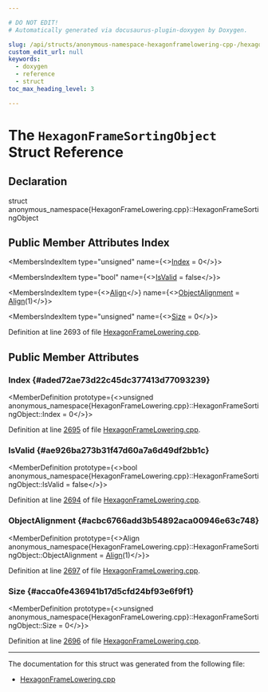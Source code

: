 ```yaml
---

# DO NOT EDIT!
# Automatically generated via docusaurus-plugin-doxygen by Doxygen.

slug: /api/structs/anonymous-namespace-hexagonframelowering-cpp-/hexagonframesortingobject
custom_edit_url: null
keywords:
  - doxygen
  - reference
  - struct
toc_max_heading_level: 3

---
```





# The `HexagonFrameSortingObject` Struct Reference

<DoxygenPage pluginConfig={pluginConfig}>



## Declaration

<CodeBlock>struct anonymous_namespace{HexagonFrameLowering.cpp}::HexagonFrameSortingObject</CodeBlock>

## Public Member Attributes Index

<MembersIndex>

<MembersIndexItem
  type="unsigned"
  name={<><a href="#aded72ae73d22c45dc377413d77093239">Index</a> = 0</>}>
</MembersIndexItem>

<MembersIndexItem
  type="bool"
  name={<><a href="#ae926ba273b31f47d60a7a6d49df2bb1c">IsValid</a> = false</>}>
</MembersIndexItem>

<MembersIndexItem
  type={<><a href="/docs/api/structs/llvm/align">Align</a></>}
  name={<><a href="#acbc6766add3b54892aca00946e63c748">ObjectAlignment</a> = <a href="/docs/api/structs/llvm/align">Align</a>(1)</>}>
</MembersIndexItem>

<MembersIndexItem
  type="unsigned"
  name={<><a href="#acca0fe436941b17d5cfd24bf93e6f9f1">Size</a> = 0</>}>
</MembersIndexItem>

</MembersIndex>


Definition at line 2693 of file <a href="/docs/api/files/lib/lib/target/lib/target/hexagon/hexagonframelowering-cpp">HexagonFrameLowering.cpp</a>.

<SectionDefinition>

## Public Member Attributes

### Index {#aded72ae73d22c45dc377413d77093239}

<MemberDefinition
  prototype={<>unsigned anonymous&#95;namespace&#123;HexagonFrameLowering.cpp&#125;::HexagonFrameSortingObject::Index = 0</>}>

Definition at line <a href="/docs/api/files/lib/lib/target/lib/target/hexagon/hexagonframelowering-cpp/#l02695">2695</a> of file <a href="/docs/api/files/lib/lib/target/lib/target/hexagon/hexagonframelowering-cpp">HexagonFrameLowering.cpp</a>.
</MemberDefinition>

### IsValid {#ae926ba273b31f47d60a7a6d49df2bb1c}

<MemberDefinition
  prototype={<>bool anonymous&#95;namespace&#123;HexagonFrameLowering.cpp&#125;::HexagonFrameSortingObject::IsValid = false</>}>

Definition at line <a href="/docs/api/files/lib/lib/target/lib/target/hexagon/hexagonframelowering-cpp/#l02694">2694</a> of file <a href="/docs/api/files/lib/lib/target/lib/target/hexagon/hexagonframelowering-cpp">HexagonFrameLowering.cpp</a>.
</MemberDefinition>

### ObjectAlignment {#acbc6766add3b54892aca00946e63c748}

<MemberDefinition
  prototype={<>Align anonymous&#95;namespace&#123;HexagonFrameLowering.cpp&#125;::HexagonFrameSortingObject::ObjectAlignment = <a href="/docs/api/structs/llvm/align">Align</a>(1)</>}>

Definition at line <a href="/docs/api/files/lib/lib/target/lib/target/hexagon/hexagonframelowering-cpp/#l02697">2697</a> of file <a href="/docs/api/files/lib/lib/target/lib/target/hexagon/hexagonframelowering-cpp">HexagonFrameLowering.cpp</a>.
</MemberDefinition>

### Size {#acca0fe436941b17d5cfd24bf93e6f9f1}

<MemberDefinition
  prototype={<>unsigned anonymous&#95;namespace&#123;HexagonFrameLowering.cpp&#125;::HexagonFrameSortingObject::Size = 0</>}>

Definition at line <a href="/docs/api/files/lib/lib/target/lib/target/hexagon/hexagonframelowering-cpp/#l02696">2696</a> of file <a href="/docs/api/files/lib/lib/target/lib/target/hexagon/hexagonframelowering-cpp">HexagonFrameLowering.cpp</a>.
</MemberDefinition>

</SectionDefinition>

<hr/>

The documentation for this struct was generated from the following file:

<ul>
<li><a href="/docs/api/files/lib/lib/target/lib/target/hexagon/hexagonframelowering-cpp">HexagonFrameLowering.cpp</a></li>
</ul>

</DoxygenPage>
